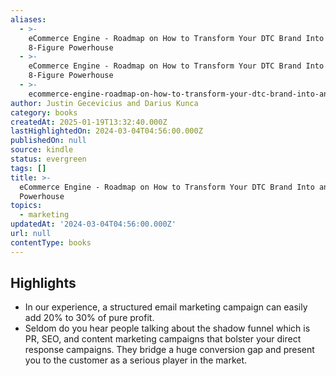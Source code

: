 ```yaml
---
aliases:
  - >-
    eCommerce Engine - Roadmap on How to Transform Your DTC Brand Into an
    8-Figure Powerhouse
  - >-
    eCommerce Engine - Roadmap on How to Transform Your DTC Brand Into an
    8-Figure Powerhouse
  - >-
    ecommerce-engine-roadmap-on-how-to-transform-your-dtc-brand-into-an-8-figure-powerhouse
author: Justin Gecevicius and Darius Kunca
category: books
createdAt: 2025-01-19T13:32:40.000Z
lastHighlightedOn: 2024-03-04T04:56:00.000Z
publishedOn: null
source: kindle
status: evergreen
tags: []
title: >-
  eCommerce Engine - Roadmap on How to Transform Your DTC Brand Into an 8-Figure
  Powerhouse
topics:
  - marketing
updatedAt: '2024-03-04T04:56:00.000Z'
url: null
contentType: books
---
```

## Highlights

- In our experience, a structured email marketing campaign can easily add 20% to 30% of pure profit.
- Seldom do you hear people talking about the shadow funnel which is PR, SEO, and content marketing campaigns that bolster your direct response campaigns. They bridge a huge conversion gap and present you to the customer as a serious player in the market.
